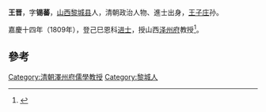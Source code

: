 '''王晋'''，字'''锡蕃'''，[[山西|山西]][[黎城县|黎城县]]人，清朝政治人物、進士出身，[[王子庄|王子庄]]孙。

嘉慶十四年（1809年），登己巳恩科[[进士|进士]]，授山西[[泽州府|泽州府]]教授<ref>{{cite news|author=长治市地方志办公室|title=黎城县进士名录|url=http://www.dfz.changzhi.gov.cn/960rn.jsp?urltype=news.NewsContentUrl&wbnewsid=232151&wbtreeid=21514|accessdate=2013-08-14|newspaper=长治市地方志办公室|deadurl=yes|archiveurl=https://web.archive.org/web/20130818212726/http://www.dfz.changzhi.gov.cn/960rn.jsp?urltype=news.NewsContentUrl&wbnewsid=232151&wbtreeid=21514|archivedate=2013年8月18日|df=}}</ref>。

==參考==
{{reflist}}
{{清朝人物小作品}}
{{嘉慶十四年己巳恩科殿試金榜}}
{{DEFAULTSORT:Wang王}}
[[Category:清朝澤州府儒學教授|Category:清朝澤州府儒學教授]]
[[Category:黎城人|Category:黎城人]]